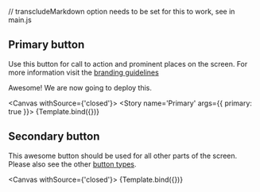 // transcludeMarkdown option needs to be set for this to work, see in main.js

<Meta title="Example/DocsButton" component={DocsButton}/>

<Licence/>

## Primary button

Use this button for call to action and prominent places on the screen.
For more information visit the [branding guidelines](https://www.google.com)

Awesome! We are now going to deploy this.


<Canvas withSource={'closed'}>
    <Story name='Primary' args={{
        primary: true
    }}>
        {Template.bind({})}
    </Story>
</Canvas>

## Secondary button

This awesome button should be used for all other parts of the screen. Please also see the other [button types](?path=/story/example-new-button--primary).

<Canvas withSource={'closed'}>
    <Story name='Secondary'>
        {Template.bind({})}
    </Story>
</Canvas>

<ContactInfo/>